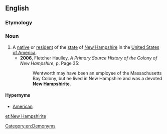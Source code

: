 ==English==

===Etymology===
{{suffix|New Hampshire|ite|lang=en}}

===Noun===
{{en-noun|head=[[New]] [[Hampshirite]]|New Hampshirites}}

# A [[native]] or [[resident]] of the [[state]] of [[New Hampshire]] in the [[United States of America]].
#* '''2006''', Fletcher Haulley, ''A Primary Source History of the Colony of New Hampshire'', p. Page 35:
#*: Wentworth may have been an employee of the Massachusetts Bay Colony, but he lived in New Hampshire and was a devoted '''New Hampshirite'''.

====Hypernyms====
* [[American]]

[[Category:en:Demonyms]]

[[et:New Hampshirite]]